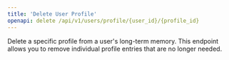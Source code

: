 ```yaml
---
title: 'Delete User Profile'
openapi: delete /api/v1/users/profile/{user_id}/{profile_id}
---
```


Delete a specific profile from a user's long-term memory. This endpoint allows you to remove individual profile entries that are no longer needed.
